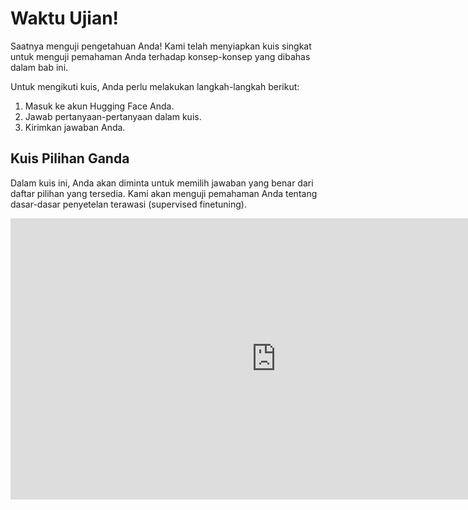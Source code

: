 # Waktu Ujian!

Saatnya menguji pengetahuan Anda! Kami telah menyiapkan kuis singkat untuk menguji pemahaman Anda terhadap konsep-konsep yang dibahas dalam bab ini.

Untuk mengikuti kuis, Anda perlu melakukan langkah-langkah berikut:

1. Masuk ke akun Hugging Face Anda.
2. Jawab pertanyaan-pertanyaan dalam kuis.
3. Kirimkan jawaban Anda.

## Kuis Pilihan Ganda

Dalam kuis ini, Anda akan diminta untuk memilih jawaban yang benar dari daftar pilihan yang tersedia. Kami akan menguji pemahaman Anda tentang dasar-dasar penyetelan terawasi (supervised finetuning).

<iframe
	src="https://huggingface-course-chapter-1-exam.hf.space"
	frameborder="0"
	width="850"
	height="450"
></iframe>

